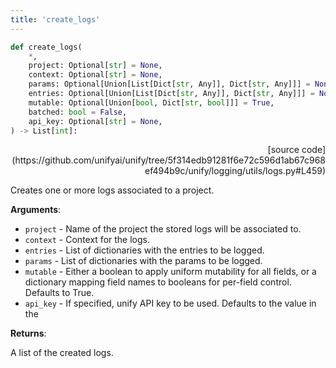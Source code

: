 ```yaml
---
title: 'create_logs'
---
```


```python
def create_logs(
    *,
    project: Optional[str] = None,
    context: Optional[str] = None,
    params: Optional[Union[List[Dict[str, Any]], Dict[str, Any]]] = None,
    entries: Optional[Union[List[Dict[str, Any]], Dict[str, Any]]] = None,
    mutable: Optional[Union[bool, Dict[str, bool]]] = True,
    batched: bool = False,
    api_key: Optional[str] = None,
) -> List[int]:
```

<p align="right">[source code](https://github.com/unifyai/unify/tree/5f314edb91281f6e72c596d1ab67c968ef494b9c/unify/logging/utils/logs.py#L459)</p>

Creates one or more logs associated to a project.

**Arguments**:

- `project` - Name of the project the stored logs will be associated to.
- `context` - Context for the logs.
- `entries` - List of dictionaries with the entries to be logged.
- `params` - List of dictionaries with the params to be logged.
- `mutable` - Either a boolean to apply uniform mutability for all fields, or a dictionary mapping field names to booleans for per-field control. Defaults to True.
- `api_key` - If specified, unify API key to be used. Defaults to the value in the



**Returns**:

A list of the created logs.